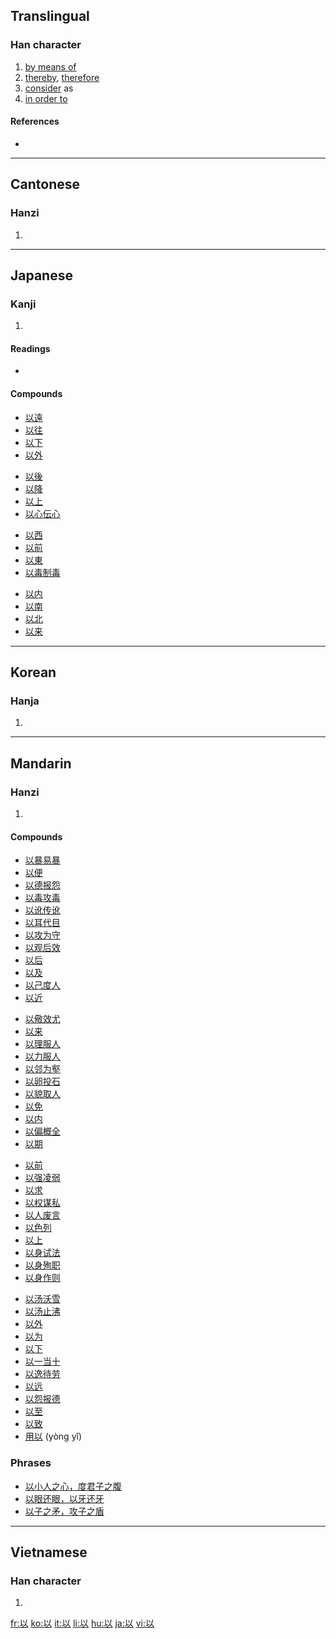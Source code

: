 ==Translingual==
{{stroke order|type=animate}}

===Han character===
{{Han char|rn=9|rad=人|as=03|sn=5|four=2810<sub>0</sub>|canj=女戈人 (VIO)}}

# [[by means of]]
# [[thereby]], [[therefore]]
# [[consider]] as
# [[in order to]]

====References====
* {{Han ref|kx=0094.010|dkj=00388|dj=0199.010|hdz=10105.070|uh=4EE5|ud=20197|bh=A548|bd=42312}}

----

==Cantonese==

===Hanzi===
{{yue-hanzi|jyut=|y=[[yi5]], [[yu5]]}}

# {{defn|Cantonese|sort=人03}}

----

==Japanese==

===Kanji===
{{ja-kanji|grade=4|rs=人03}}

# {{defn|Japanese}}

====Readings====
* {{ja-readings|on=[[い]] ([[i]])|kun=[[おもう]] ([[omou]]), [[ゆえに]] ([[yueni]]), [[もって]] ([[以って]], [[motte]])}}

====Compounds====
{{top4}}
* [[以遠]]
* [[以往]]
* [[以下]]
* [[以外]]
{{mid4}}
* [[以後]]
* [[以降]]
* [[以上]]
* [[以心伝心]]
{{mid4}}
* [[以西]]
* [[以前]]
* [[以東]]
* [[以毒制毒]]
{{mid4}}
* [[以内]]
* [[以南]]
* [[以北]]
* [[以来]]
{{bottom}}

----

==Korean==

===Hanja===
{{ko-hanja|hangeul=이|rv=i|mr=i}}

# {{defn|Korean|sort=人03}}

----

==Mandarin==

===Hanzi===
{{cmn-hanzi|pin=[[yǐ]] ([[yi3]]), [[zhǎng]] ([[zhang3]])|wg=[[i3|i<sup>3</sup>]], [[chang3|chang<sup>3</sup>]]}}

# {{defn|Mandarin|sort=人03}}

====Compounds====
{{top4}}
* [[以暴易暴]]
* [[以便]]
* [[以德报怨]]
* [[以毒攻毒]]
* [[以讹传讹]]
* [[以耳代目]]
* [[以攻为守]]
* [[以观后效]]
* [[以后]]
* [[以及]]
* [[以己度人]]
* [[以近]]
{{mid4}}
* [[以儆效尤]]
* [[以来]]
* [[以理服人]]
* [[以力服人]]
* [[以邻为壑]]
* [[以卵投石]]
* [[以貌取人]]
* [[以免]]
* [[以内]]
* [[以偏概全]]
* [[以期]]
{{mid4}}
* [[以前]]
* [[以强凌弱]]
* [[以求]]
* [[以权谋私]]
* [[以人废言]]
* [[以色列]]
* [[以上]]
* [[以身试法]]
* [[以身殉职]]
* [[以身作则]]
{{mid4}}
* [[以汤沃雪]]
* [[以汤止沸]]
* [[以外]]
* [[以为]]
* [[以下]]
* [[以一当十]]
* [[以逸待劳]]
* [[以远]]
* [[以怨报德]]
* [[以至]]
* [[以致]]
* [[用以]] (yòng yǐ)
{{bottom}}

===Phrases===
* [[以小人之心，度君子之腹]]
* [[以眼还眼，以牙还牙]]
* [[以子之矛，攻子之盾]]

----

==Vietnamese==

===Han character===
{{vi-hantu|[[dĩ]]|rs=人03}}

# {{defn|Vietnamese|sort=人03}}

[[fr:以]]
[[ko:以]]
[[it:以]]
[[li:以]]
[[hu:以]]
[[ja:以]]
[[vi:以]]